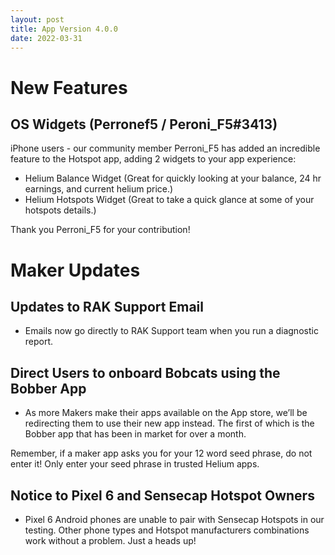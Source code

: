 ```yaml
---
layout: post
title: App Version 4.0.0
date: 2022-03-31
---
```


# New Features

## OS Widgets (Perronef5 / Peroni_F5#3413)

iPhone users - our community member Perroni_F5 has added an incredible feature to the Hotspot app,
adding 2 widgets to your app experience:

- Helium Balance Widget (Great for quickly looking at your balance, 24 hr earnings, and current
  helium price.)
- Helium Hotspots Widget (Great to take a quick glance at some of your hotspots details.)

Thank you Perroni_F5 for your contribution!

# Maker Updates

## Updates to RAK Support Email

- Emails now go directly to RAK Support team when you run a diagnostic report.

## Direct Users to onboard Bobcats using the Bobber App

- As more Makers make their apps available on the App store, we’ll be redirecting them to use their
  new app instead. The first of which is the Bobber app that has been in market for over a month.

Remember, if a maker app asks you for your 12 word seed phrase, do not enter it! Only enter your
seed phrase in trusted Helium apps.

## Notice to Pixel 6 and Sensecap Hotspot Owners

- Pixel 6 Android phones are unable to pair with Sensecap Hotspots in our testing. Other phone types
  and Hotspot manufacturers combinations work without a problem. Just a heads up!

